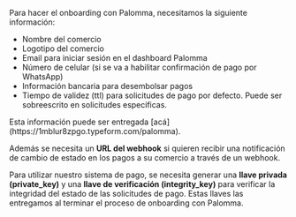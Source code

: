 Para hacer el onboarding con Palomma, necesitamos la siguiente información:

- Nombre del comercio
- Logotipo del comercio
- Email para iniciar sesión en el dashboard Palomma
- Número de celular (si se va a habilitar confirmación de pago por WhatsApp)
- Información bancaria para desembolsar pagos
- Tiempo de validez (ttl) para solicitudes de pago por defecto. Puede ser sobreescrito en solicitudes especificas.

<Note>
  Esta información puede ser entregada
  [acá](https://1mblur8zpgo.typeform.com/palomma).
</Note>

Además se necesita un **URL del webhook** si quieren recibir una notificación de cambio de estado en los pagos a su comercio a través de un webhook.

Para utilizar nuestro sistema de pago, se necesita generar una **llave privada (private_key)** y una **llave de verificación (integrity_key)** para verificar la integridad del estado de las solicitudes de pago. Estas llaves las entregamos al terminar el proceso de onboarding con Palomma.
